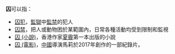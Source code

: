 '''囚'''可以指：
* [[囚犯|囚犯]]，[[監獄|監獄]]中[[監禁|監禁]]的犯人
* [[囚禁|囚禁]]，把人或動物困於某範圍內，日常各種活動均受到限制和監視
*[[囚_(小說)|囚 (小說)]]，香港作家[[夏霽|夏霽]]第一本出版的小說
*[[囚_(電影)|囚 (電影)]]，[[中國|中國]]導演馬莉於2017年創作的一部紀錄片。
{{disambig|Cat=一字消歧义}}